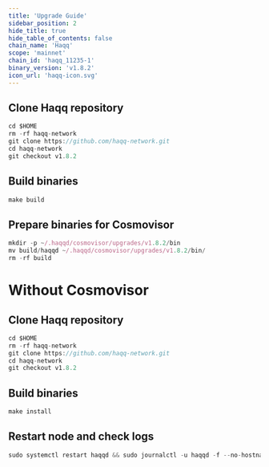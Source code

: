 ```yaml
---
title: 'Upgrade Guide'
sidebar_position: 2
hide_title: true
hide_table_of_contents: false
chain_name: 'Haqq'
scope: 'mainnet'
chain_id: 'haqq_11235-1'
binary_version: 'v1.8.2'
icon_url: 'haqq-icon.svg'
---
```



<PageTitle
  iconUrl="img/haqq-icon.svg"
  title="Haqq Upgrade Guide"
  chainId="haqq_11235-1"
  version="v1.8.2"
/>

## Clone Haqq repository

```js
cd $HOME
rm -rf haqq-network
git clone https://github.com/haqq-network.git
cd haqq-network
git checkout v1.8.2
```

## Build binaries

```js
make build
```

## Prepare binaries for Cosmovisor

```js
mkdir -p ~/.haqqd/cosmovisor/upgrades/v1.8.2/bin
mv build/haqqd ~/.haqqd/cosmovisor/upgrades/v1.8.2/bin/
rm -rf build
```

# Without Cosmovisor

## Clone Haqq repository

```js
cd $HOME
rm -rf haqq-network
git clone https://github.com/haqq-network.git
cd haqq-network
git checkout v1.8.2
```

## Build binaries

```js
make install
```

## Restart node and check logs

```js
sudo systemctl restart haqqd && sudo journalctl -u haqqd -f --no-hostname -o cat
```
